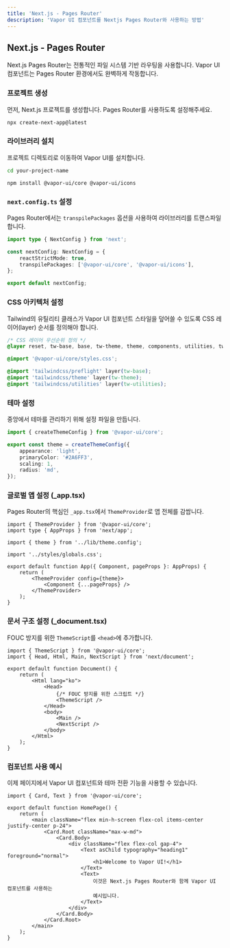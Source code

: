 ```yaml
---
title: 'Next.js - Pages Router'
description: 'Vapor UI 컴포넌트를 Nextjs Pages Router와 사용하는 방법'
---
```


## Next.js - Pages Router

Next.js Pages Router는 전통적인 파일 시스템 기반 라우팅을 사용합니다. Vapor UI 컴포넌트는 Pages Router 환경에서도 완벽하게 작동합니다.

<Steps>
<Step>

### 프로젝트 생성

먼저, Next.js 프로젝트를 생성합니다. Pages Router를 사용하도록 설정해주세요.

```bash
npx create-next-app@latest
```

</Step>

<Step>

### 라이브러리 설치

프로젝트 디렉토리로 이동하여 Vapor UI를 설치합니다.

```bash
cd your-project-name
```

```package-install
npm install @vapor-ui/core @vapor-ui/icons
```

</Step>

<Step>

### `next.config.ts` 설정

Pages Router에서는 `transpilePackages` 옵션을 사용하여 라이브러리를 트랜스파일합니다.

```typescript title="next.config.ts"
import type { NextConfig } from 'next';

const nextConfig: NextConfig = {
    reactStrictMode: true,
    transpilePackages: ['@vapor-ui/core', '@vapor-ui/icons'],
};

export default nextConfig;
```

</Step>

<Step>

### CSS 아키텍처 설정

Tailwind의 유틸리티 클래스가 Vapor UI 컴포넌트 스타일을 덮어쓸 수 있도록 CSS 레이어(layer) 순서를 정의해야 합니다.

```css title="styles/globals.css"
/* CSS 레이어 우선순위 정의 */
@layer reset, tw-base, base, tw-theme, theme, components, utilities, tw-utilities;

@import '@vapor-ui/core/styles.css';

@import 'tailwindcss/preflight' layer(tw-base);
@import 'tailwindcss/theme' layer(tw-theme);
@import 'tailwindcss/utilities' layer(tw-utilities);
```

</Step>

<Step>

### 테마 설정

중앙에서 테마를 관리하기 위해 설정 파일을 만듭니다.

```typescript title="lib/theme.config.ts"
import { createThemeConfig } from '@vapor-ui/core';

export const theme = createThemeConfig({
    appearance: 'light',
    primaryColor: '#2A6FF3',
    scaling: 1,
    radius: 'md',
});
```

</Step>

<Step>

### 글로벌 앱 설정 (\_app.tsx)

Pages Router의 핵심인 `_app.tsx`에서 `ThemeProvider`로 앱 전체를 감쌉니다.

```tsx title="pages/_app.tsx"
import { ThemeProvider } from '@vapor-ui/core';
import type { AppProps } from 'next/app';

import { theme } from '../lib/theme.config';

import '../styles/globals.css';

export default function App({ Component, pageProps }: AppProps) {
    return (
        <ThemeProvider config={theme}>
            <Component {...pageProps} />
        </ThemeProvider>
    );
}
```

</Step>

<Step>

### 문서 구조 설정 (\_document.tsx)

FOUC 방지를 위한 `ThemeScript`를 `<head>`에 추가합니다.

```tsx title="pages/_document.tsx"
import { ThemeScript } from '@vapor-ui/core';
import { Head, Html, Main, NextScript } from 'next/document';

export default function Document() {
    return (
        <Html lang="ko">
            <Head>
                {/* FOUC 방지를 위한 스크립트 */}
                <ThemeScript />
            </Head>
            <body>
                <Main />
                <NextScript />
            </body>
        </Html>
    );
}
```

</Step>

<Step>

### 컴포넌트 사용 예시

이제 페이지에서 Vapor UI 컴포넌트와 테마 전환 기능을 사용할 수 있습니다.

```tsx title="pages/index.tsx"
import { Card, Text } from '@vapor-ui/core';

export default function HomePage() {
    return (
        <main className="flex min-h-screen flex-col items-center justify-center p-24">
            <Card.Root className="max-w-md">
                <Card.Body>
                    <div className="flex flex-col gap-4">
                        <Text asChild typography="heading1" foreground="normal">
                            <h1>Welcome to Vapor UI!</h1>
                        </Text>
                        <Text>
                            이것은 Next.js Pages Router와 함께 Vapor UI 컴포넌트를 사용하는
                            예시입니다.
                        </Text>
                    </div>
                </Card.Body>
            </Card.Root>
        </main>
    );
}
```

</Step>
</Steps>
